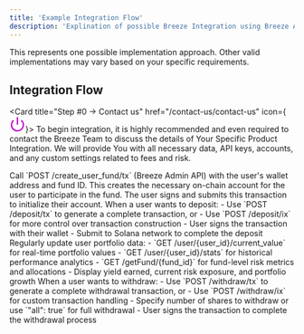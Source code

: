 ```yaml
---
title: 'Example Integration Flow'
description: 'Explination of possible Breeze Integration using Breeze Admin API and Breeze API'
---
```


<Danger>This represents one possible implementation approach. Other valid implementations may vary based on your specific requirements.</Danger>

## Integration Flow

<Card title="Step #0 -> Contact us" href="/contact-us/contact-us" icon={<svg xmlns="http://www.w3.org/2000/svg" width="28" height="28" viewBox="0 0 24 24" fill="none" stroke="#bc07c9" stroke-width="2" stroke-linecap="round" stroke-linejoin="round" class="lucide lucide-power-icon lucide-power"><path d="M12 2v10"/><path d="M18.4 6.6a9 9 0 1 1-12.77.04"/></svg>}>
      To begin integration, it is highly recommended and even required to contact the Breeze Team to discuss the details of Your Specific Product Integration. We will provide You with all necessary data, API keys, accounts, and any custom settings related to fees and risk.
</Card>

<Steps>
  <Step title="Account Setup">
    <Card title="Create User Fund Account" icon="user-plus">
      Call `POST /create_user_fund/tx` (Breeze Admin API) with the user's wallet address and fund ID. This creates the necessary on-chain account for the user to participate in the fund. The user signs and submits this transaction to initialize their account.
    </Card>
  </Step>
  
  <Step title="Deposit Funds">
    <Card title="Process User Deposits" icon="arrow-down">
      When a user wants to deposit:
      - Use `POST /deposit/tx` to generate a complete transaction, or
      - Use `POST /deposit/ix` for more control over transaction construction
      - User signs the transaction with their wallet
      - Submit to Solana network to complete the deposit
    </Card>
  </Step>
  
  <Step title="Monitor Portfolio">
    <Card title="Track Performance & Analytics" icon="chart-line">
      Regularly update user portfolio data:
      - `GET /user/{user_id}/current_value` for real-time portfolio values
      - `GET /user/{user_id}/stats` for historical performance analytics
      - `GET /getFund/{fund_id}` for fund-level risk metrics and allocations
      - Display yield earned, current risk exposure, and portfolio growth
    </Card>
  </Step>

  <Step title="Withdraw Funds">
    <Card title="Process User Withdrawals" icon="arrow-up">
      When a user wants to withdraw:
      - Use `POST /withdraw/tx` to generate a complete withdrawal transaction, or  
      - Use `POST /withdraw/ix` for custom transaction handling
      - Specify number of shares to withdraw or use `"all": true` for full withdrawal
      - User signs the transaction to complete the withdrawal process
    </Card>
  </Step>
</Steps>